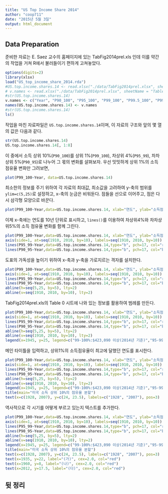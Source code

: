 ```yaml
---
title: "US Top Income Share 2014"
author: "coop711"
date: "2015년 5월 3일"
output: html_document
---
```


Data Preparation
----------------

준비한 자료는  E. Saez 교수의 홈페이지에 있는 TabFig2014prel.xls 인데 이를 약간의 작업을 거쳐 R에서 불러들이기 편하게 고쳐놓았다. 

```r
options(digits=2)
library(xlsx)
load("US_top_income_share_2014.rda")
#US.top.income.shares.14 <- read.xlsx("./data/TabFig2014prel.xlsx", sheetIndex = 9, sheetName = "Table A3", startRow = 6, endRow = 107, colIndex = c(1:7, 9:13), header = FALSE)
# v.names <- read.xlsx("./data/TabFig2014prel.xlsx", sheetName = "Table A3", startRow = 4, endRow = 4, colIndex = c(2:7, 9:14), colClasses = character, header = FALSE)
#str(US.top.income.shares.14)
v.names <- c("Year", "P90_100", "P95_100", "P99_100", "P99.5_100", "P99.9_100", "P99.99_100", "P90_95", "P95_99", "P99_99.5", "P99.5_99.9", "P99.9_99.99")
names(US.top.income.shares.14) <- v.names
#str(US.top.income.shares.14)
ls()
```

작업을 마친 자료파일은 `US.top.income.shares.14`이며, 이 자료의 구조와 앞의 몇 열의 값은 다음과 같다.

```r
str(US.top.income.shares.14)
US.top.income.shares.14[, 1:8]
```

이 중에서 소득 상위 10%(`P90_100`)를 상위 1%(`P99_100`), 차상위 4%(`P95_99`), 차차상위 5%(`P90_95`)로 나누어 그 몫의 변화를 살펴보자. 우선 밋밋하게 상위 1%의 소득 점유율 변화만 그려보면,

```r
plot(P99_100~Year, data=US.top.income.shares.14)
```

최소한의 정보를 주기 위하여 각 자료의 최대값, 최소값을 고려하여 y-축의 범위를 `ylim=c(5,25)`로 설정하고, x-축의 눈금은 비워둔다. 점들을 선으로 이어주고, 점은 다시 삼각형 모양으로 바꾼다.

```r
plot(P99_100~Year,data=US.top.income.shares.14, xlab="연도", ylab="소득점유(%)", ylim=c(5,25), xaxt="n", type="b",pch=17)
```

이제 x-축에는 연도를 10년 단위로 표시하고, `lines()`를 이용하여 차상위4%와 차차상위5%의 소득 점유율 변화를 함께 그린다.

```r
plot(P99_100~Year,data=US.top.income.shares.14, xlab="연도", ylab="소득점유(%)", ylim=c(5,25), xaxt="n", type="b",pch=17)
axis(side=1, at=seq(1910, 2010, by=10), labels=seq(1910, 2010, by=10))
lines(P95_99~Year,data=US.top.income.shares.14,type="b", pch=17, col="red")
lines(P90_95~Year,data=US.top.income.shares.14,type="b", pch=17, col="blue")
```

도표의 가독성을 높이기 위하여 x-축과 y-축을 가로지르는 격자를 설치한다.


```r
plot(P99_100~Year,data=US.top.income.shares.14, xlab="연도", ylab="소득점유(%)", ylim=c(5,25), xaxt="n", type="b",pch=17)
axis(side=1, at=seq(1910, 2010, by=10), labels=seq(1910, 2010, by=10))
lines(P95_99~Year,data=US.top.income.shares.14,type="b", pch=17, col="red")
lines(P90_95~Year,data=US.top.income.shares.14,type="b", pch=17, col="blue")
abline(h=seq(5,25, by=5), lty=2)
abline(v=seq(1910, 2010, by=10), lty=2)
```

TabFig2014prel.xls의 Table 0 시트에 나와 있는 정보를 활용하여 범례를 만든다.

```r
plot(P99_100~Year,data=US.top.income.shares.14, xlab="연도", ylab="소득점유(%)", ylim=c(5,25), xaxt="n", type="b",pch=17)
axis(side=1, at=seq(1910, 2010, by=10), labels=seq(1910, 2010, by=10))
lines(P95_99~Year,data=US.top.income.shares.14,type="b", pch=17, col="red")
lines(P90_95~Year,data=US.top.income.shares.14,type="b", pch=17, col="blue")
abline(h=seq(5,25, by=5), lty=2)
abline(v=seq(1910, 2010, by=10), lty=2)
legend(x=1945, y=25, legend=c("99-100%:$423,090 이상(2014년 기준)","95-99%:$174,240-$423,090","90-95%:$121,360-$174,240"), pch=17, col=c("black", "red", "blue"))
```

메인 타이틀을 입력하고, 상위1%의 소득점유율이 최고에 달했던 연도를 표시한다.

```r
plot(P99_100~Year,data=US.top.income.shares.14, xlab="연도", ylab="소득점유(%)", ylim=c(5,25), xaxt="n", type="b",pch=17)
axis(side=1, at=seq(1910, 2010, by=10), labels=seq(1910, 2010, by=10))
lines(P95_99~Year,data=US.top.income.shares.14,type="b", pch=17, col="red")
lines(P90_95~Year,data=US.top.income.shares.14,type="b", pch=17, col="blue")
abline(h=seq(5,25, by=5), lty=2)
abline(v=seq(1910, 2010, by=10), lty=2)
legend(x=1945, y=25, legend=c("99-100%:$423,090 이상(2014년 기준)","95-99%:$174,240-$423,090","90-95%:$121,360-$174,240"), pch=17, col=c("black", "red", "blue"))
title(main="미국 소득 상위 10%의 점유율 분할")
text(x=c(1928, 2007), y=c(24, 23.5), labels=c("1928", "2007"), pos=3)
```

역사적으로 각 시기를 어떻게 부르고 있는지 텍스트를 추가한다.

```r
plot(P99_100~Year,data=US.top.income.shares.14, xlab="연도", ylab="소득점유(%)", ylim=c(5,25), xaxt="n", type="b",pch=17)
axis(side=1, at=seq(1910, 2010, by=10), labels=seq(1910, 2010, by=10))
lines(P95_99~Year,data=US.top.income.shares.14,type="b", pch=17, col="red")
lines(P90_95~Year,data=US.top.income.shares.14,type="b", pch=17, col="blue")
abline(h=seq(5,25, by=5), lty=2)
abline(v=seq(1910, 2010, by=10), lty=2)
legend(x=1945, y=25, legend=c("99-100%:$423,090 이상(2014년 기준)","95-99%:$174,240-$423,090","90-95%:$121,360-$174,240"), pch=17, col=c("black", "red", "blue"))
title(main="미국 소득 상위 10%의 점유율 분할")
text(x=c(1928, 2007), y=c(24, 23.5), labels=c("1928", "2007"), pos=3)
text(x=1935, y=22, label="(가)", cex=2.0, col="red")
text(x=1960, y=8, label="(나)", cex=2.0, col="red")
text(x=2012, y=17.5, label="(다)", cex=2.0, col="red")
```

뒷 정리
-------


